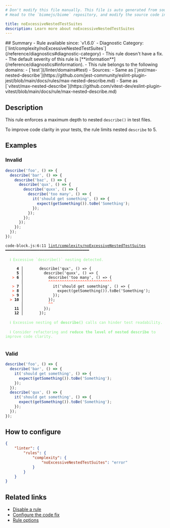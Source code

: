 ```yaml
---
# Don't modify this file manually. This file is auto generated from source, and you will lose your changes next time the website is built.
# Head to the `biomejs/biome` repository, and modify the source code in there.

title: noExcessiveNestedTestSuites
description: Learn more about noExcessiveNestedTestSuites
---
```


<Tabs>
<TabItem label="JavaScript (and super languages)" icon="seti:javascript">
## Summary
- Rule available since: `v1.6.0`
- Diagnostic Category: [`lint/complexity/noExcessiveNestedTestSuites`](/reference/diagnostics#diagnostic-category)
- This rule doesn't have a fix.
- The default severity of this rule is [**information**](/reference/diagnostics#information).
- This rule belongs to the following domains:
  - [`test`](/linter/domains#test)
- Sources: 
  - Same as [`jest/max-nested-describe`](https://github.com/jest-community/eslint-plugin-jest/blob/main/docs/rules/max-nested-describe.md)
  - Same as [`vitest/max-nested-describe`](https://github.com/vitest-dev/eslint-plugin-vitest/blob/main/docs/rule/max-nested-describe.md)

## Description
This rule enforces a maximum depth to nested `describe()` in test files.

To improve code clarity in your tests, the rule limits nested `describe` to 5.

## Examples

### Invalid

```js
describe('foo', () => {
  describe('bar', () => {
    describe('baz', () => {
      describe('qux', () => {
        describe('quxx', () => {
          describe('too many', () => {
            it('should get something', () => {
              expect(getSomething()).toBe('Something');
            });
          });
        });
      });
    });
  });
});
```

<pre class="language-text"><code class="language-text">code-block.js:6:11 <a href="https://biomejs.dev/linter/rules/no-excessive-nested-test-suites">lint/complexity/noExcessiveNestedTestSuites</a> ━━━━━━━━━━━━━━━━━━━━━━━━━━━━━━━━━━━━━<br /><br />  <strong><span style="color: lightgreen;">ℹ</span></strong> <span style="color: lightgreen;">Excessive `describe()` nesting detected.</span><br />  <br />     <strong>4 │ </strong>      describe('qux', () =&gt; &#123;<br />     <strong>5 │ </strong>        describe('quxx', () =&gt; &#123;<br />   <strong><span style="color: Tomato;">&gt;</span></strong> <strong>6 │ </strong>          describe('too many', () =&gt; &#123;<br />    <strong>   │ </strong>          <strong><span style="color: Tomato;">^</span></strong><strong><span style="color: Tomato;">^</span></strong><strong><span style="color: Tomato;">^</span></strong><strong><span style="color: Tomato;">^</span></strong><strong><span style="color: Tomato;">^</span></strong><strong><span style="color: Tomato;">^</span></strong><strong><span style="color: Tomato;">^</span></strong><strong><span style="color: Tomato;">^</span></strong><strong><span style="color: Tomato;">^</span></strong><strong><span style="color: Tomato;">^</span></strong><strong><span style="color: Tomato;">^</span></strong><strong><span style="color: Tomato;">^</span></strong><strong><span style="color: Tomato;">^</span></strong><strong><span style="color: Tomato;">^</span></strong><strong><span style="color: Tomato;">^</span></strong><strong><span style="color: Tomato;">^</span></strong><strong><span style="color: Tomato;">^</span></strong><strong><span style="color: Tomato;">^</span></strong><strong><span style="color: Tomato;">^</span></strong><strong><span style="color: Tomato;">^</span></strong><strong><span style="color: Tomato;">^</span></strong><strong><span style="color: Tomato;">^</span></strong><strong><span style="color: Tomato;">^</span></strong><strong><span style="color: Tomato;">^</span></strong><strong><span style="color: Tomato;">^</span></strong><strong><span style="color: Tomato;">^</span></strong><strong><span style="color: Tomato;">^</span></strong><strong><span style="color: Tomato;">^</span></strong><br />   <strong><span style="color: Tomato;">&gt;</span></strong> <strong>7 │ </strong>            it('should get something', () =&gt; &#123;<br />   <strong><span style="color: Tomato;">&gt;</span></strong> <strong>8 │ </strong>              expect(getSomething()).toBe('Something');<br />   <strong><span style="color: Tomato;">&gt;</span></strong> <strong>9 │ </strong>            &#125;);<br />  <strong><span style="color: Tomato;">&gt;</span></strong> <strong>10 │ </strong>          &#125;);<br />    <strong>   │ </strong>          <strong><span style="color: Tomato;">^</span></strong><strong><span style="color: Tomato;">^</span></strong><br />    <strong>11 │ </strong>        &#125;);<br />    <strong>12 │ </strong>      &#125;);<br />  <br />  <strong><span style="color: lightgreen;">ℹ</span></strong> <span style="color: lightgreen;">Excessive nesting of </span><span style="color: lightgreen;"><strong>describe()</strong></span><span style="color: lightgreen;"> calls can hinder test readability.</span><br />  <br />  <strong><span style="color: lightgreen;">ℹ</span></strong> <span style="color: lightgreen;">Consider refactoring and </span><span style="color: lightgreen;"><strong>reduce the level of nested describe</strong></span><span style="color: lightgreen;"> to improve code clarity.</span><br />  <br /></code></pre>

### Valid

```js
describe('foo', () => {
  describe('bar', () => {
    it('should get something', () => {
      expect(getSomething()).toBe('Something');
    });
  });
  describe('qux', () => {
    it('should get something', () => {
      expect(getSomething()).toBe('Something');
    });
  });
});
```

## How to configure
```json title="biome.json"
{
	"linter": {
		"rules": {
			"complexity": {
				"noExcessiveNestedTestSuites": "error"
			}
		}
	}
}

```
## Related links

- [Disable a rule](/linter/#disable-a-rule)
- [Configure the code fix](/linter#configure-the-code-fix)
- [Rule options](/linter/#rule-options)

</TabItem>
</Tabs>

